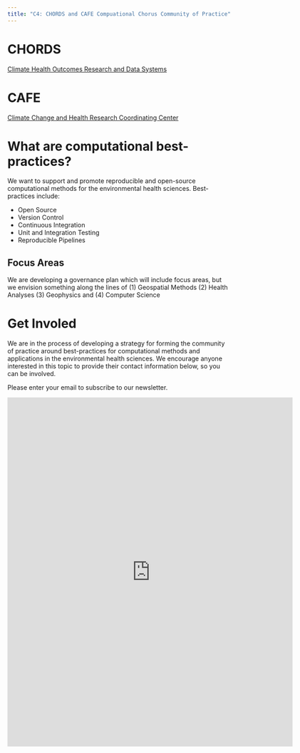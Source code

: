 ```yaml
---
title: "C4: CHORDS and CAFE Compuational Chorus Community of Practice"
---
```


# CHORDS

[Climate Health Outcomes Research and Data Systems](https://niehs.github.io/chords_landing/q)

# CAFE

[Climate Change and Health Research Coordinating Center](https://climatehealthcafe.org/)

# What are computational best-practices?

We want to support and promote reproducible and open-source computational methods for
the environmental health sciences. Best-practices include:

- Open Source
- Version Control
- Continuous Integration 
- Unit and Integration Testing
- Reproducible Pipelines

## Focus Areas

We are developing a governance plan which will include focus areas, but we envision
something along the lines of (1) Geospatial Methods (2) Health Analyses (3) Geophysics 
and (4) Computer Science

# Get Involed

We are in the process of developing a strategy for forming the community of practice
around best-practices for computational methods and applications in the environmental 
health sciences. We encourage anyone interested in this topic to provide their contact
information below, so you can be involved.

Please enter your email to subscribe to our newsletter.

<iframe src="https://docs.google.com/forms/d/e/1FAIpQLSev0TuYQaXTr-avUPXs99sbeTB5xuamQWB3_XO95N0klA23gA/viewform?embedded=true" width="640" height="784" frameborder="0" marginheight="0" marginwidth="0">Loading…</iframe>